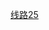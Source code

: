 {{铁道路线 | lua=1
 | 模板名稱 = 北京地铁房山线
 | 名稱 = [[北京地铁房山线]]
 | 代表色 = {{北京地铁颜色|房}}
 | Logo = 
 | 铁道系统 = 北京地铁
 | 車站列表 = 东管头南 ~ 首经贸 ~ 花乡东桥 ~ 白盆窑 ~ 郭公庄 ~ 大葆台 ~ 稻田 ~ 长阳 ~ 篱笆房 ~ 广阳城 ~ 良乡大学城北 ~ 良乡大学城 ~ 良乡大学城西 ~ 良乡南关 ~ 苏庄 ~ 阎村东
}}<noinclude>
[[Category:北京地鐵模板|线路25]]
</noinclude>